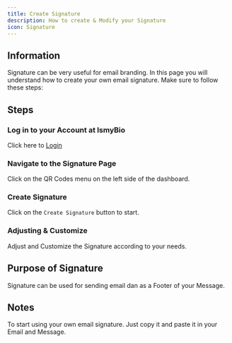 ```yaml
---
title: Create Signature
description: How to create & Modify your Signature
icon: Signature
---
```



## Information

Signature can be very useful for email branding. In this page you will understand how to create your own email signature. Make sure to follow these steps:

## Steps

<Steps>
<Step>

### Log in to your Account at IsmyBio

Click here to [Login](https://ismy.bio/login)

</Step>
<Step>

### Navigate to the Signature Page

Click on the QR Codes menu on the left side of the dashboard.

</Step>
<Step>

### Create Signature

Click on the `Create Signature` button to start.

</Step>
<Step>

### Adjusting & Customize

Adjust and Customize the Signature according to your needs.

</Step>
</Steps>

## Purpose of Signature

Signature can be used for sending email dan as a Footer of your Message.

## Notes

<Callout type="info">

To start using your own email signature. Just copy it and paste it in your Email and Message.

</Callout>
